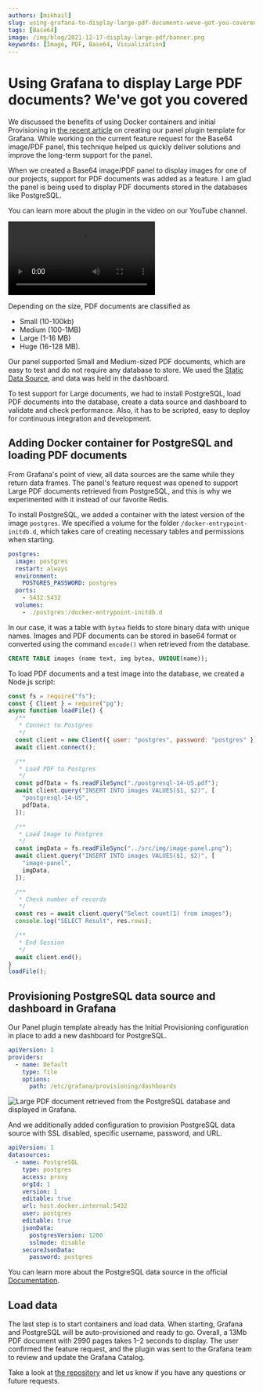 ```yaml
---
authors: [mikhail]
slug: using-grafana-to-display-large-pdf-documents-weve-got-you-covered-4e654e8d4bce/
tags: [Base64]
image: /img/blog/2021-12-17-display-large-pdf/banner.png
keywords: [Image, PDF, Base64, Visualization]
---
```



# Using Grafana to display Large PDF documents? We've got you covered

We discussed the benefits of using Docker containers and initial Provisioning in [the recent article](/blog/display-base64-encoded-images-from-any-data-source-on-your-dashboard-398a99ba5b5e) on creating our panel plugin template for Grafana. While working on the current feature request for the Base64 image/PDF panel, this technique helped us quickly deliver solutions and improve the long-term support for the panel.

<!--truncate-->

When we created a Base64 image/PDF panel to display images for one of our projects, support for PDF documents was added as a feature. I am glad the panel is being used to display PDF documents stored in the databases like PostgreSQL.

You can learn more about the plugin in the video on our YouTube channel.

<Video
  src="https://www.youtube.com/embed/1_bgLSehjhg"
  title="Images, PDFs, Video, Live Camera Feed on Grafana Dashboard."
/>

Depending on the size, PDF documents are classified as

- Small (10-100kb)
- Medium (100-1MB)
- Large (1-16 MB)
- Huge (16-128 MB).

Our panel supported Small and Medium-sized PDF documents, which are easy to test and do not require any database to store. We used the [Static Data Source](/plugins/volkovlabs-static-datasource), and data was held in the dashboard.

To test support for Large documents, we had to install PostgreSQL, load PDF documents into the database, create a data source and dashboard to validate and check performance. Also, it has to be scripted, easy to deploy for continuous integration and development.

## Adding Docker container for PostgreSQL and loading PDF documents

From Grafana's point of view, all data sources are the same while they return data frames. The panel's feature request was opened to support Large PDF documents retrieved from PostgreSQL, and this is why we experimented with it instead of our favorite Redis.

To install PostgreSQL, we added a container with the latest version of the image `postgres`. We specified a volume for the folder `/docker-entrypoint-initdb.d`, which takes care of creating necessary tables and permissions when starting.

```yaml
postgres:
  image: postgres
  restart: always
  environment:
    POSTGRES_PASSWORD: postgres
  ports:
    - 5432:5432
  volumes:
    - ./postgres:/docker-entrypoint-initdb.d
```

In our case, it was a table with `bytea` fields to store binary data with unique names. Images and PDF documents can be stored in base64 format or converted using the command `encode()` when retrieved from the database.

```sql
CREATE TABLE images (name text, img bytea, UNIQUE(name));
```

To load PDF documents and a test image into the database, we created a Node.js script:

```js
const fs = require("fs");
const { Client } = require("pg");
async function loadFile() {
  /**
   * Connect to Postgres
   */
  const client = new Client({ user: "postgres", password: "postgres" });
  await client.connect();

  /**
   * Load PDF to Postgres
   */
  const pdfData = fs.readFileSync("./postgresql-14-US.pdf");
  await client.query("INSERT INTO images VALUES($1, $2)", [
    "postgresql-14-US",
    pdfData,
  ]);

  /**
   * Load Image to Postgres
   */
  const imgData = fs.readFileSync("../src/img/image-panel.png");
  await client.query("INSERT INTO images VALUES($1, $2)", [
    "image-panel",
    imgData,
  ]);

  /**
   * Check number of records
   */
  const res = await client.query("Select count(1) from images");
  console.log("SELECT Result", res.rows);

  /**
   * End Session
   */
  await client.end();
}
loadFile();
```

## Provisioning PostgreSQL data source and dashboard in Grafana

Our Panel plugin template already has the Initial Provisioning configuration in place to add a new dashboard for PostgreSQL.

```yaml
apiVersion: 1
providers:
  - name: Default
    type: file
    options:
      path: /etc/grafana/provisioning/dashboards
```

<Image
  title="Large PDF document retrieved from the PostgreSQL database and displayed in Grafana."
  src="/img/blog/2021-12-17-display-large-pdf/panel.png"
/>

And we additionally added configuration to provision PostgreSQL data source with SSL disabled, specific username, password, and URL.

```yaml
apiVersion: 1
datasources:
  - name: PostgreSQL
    type: postgres
    access: proxy
    orgId: 1
    version: 1
    editable: true
    url: host.docker.internal:5432
    user: postgres
    editable: true
    jsonData:
      postgresVersion: 1200
      sslmode: disable
    secureJsonData:
      password: postgres
```

You can learn more about the PostgreSQL data source in the official [Documentation](https://grafana.com/docs/grafana/latest/datasources/postgres/).

## Load data

The last step is to start containers and load data. When starting, Grafana and PostgreSQL will be auto-provisioned and ready to go. Overall, a 13Mb PDF document with 2990 pages takes 1–2 seconds to display. The user confirmed the feature request, and the plugin was sent to the Grafana team to review and update the Grafana Catalog.

Take a look at [the repository](https://github.com/VolkovLabs/volkovlabs-image-panel) and let us know if you have any questions or future requests.
